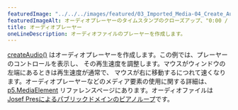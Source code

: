 ---
featuredImage: "../../../images/featured/03_Imported_Media-04_Create_Audio-thumbnail.jpg"
featuredImageAlt: オーディオプレーヤーのタイムスタンプのクローズアップ、"0:00 / 2."と表示されています。
title: オーディオプレーヤー
oneLineDescription: オーディオファイルのプレーヤーを作成します。
---

<a href="/reference/p5/createAudio" target="_blank">createAudio()</a>
はオーディオプレーヤーを作成します。この例では、プレーヤーのコントロールを表示し、
その再生速度を調整します。マウスがウィンドウの左端にあるときは再生速度が通常で、
マウスが右に移動するにつれて速くなります。オーディオプレーヤーなどのメディア要素の使用に関する詳細は、
<a href="/reference/p5/p5.MediaElement" target="_blank">p5.MediaElement</a>
リファレンスページにあります。オーディオファイルは
<a href="https://freesound.org/people/josefpres/sounds/711156/" target="_blank">Josef Presによるパブリックドメインのピアノループ</a>です。